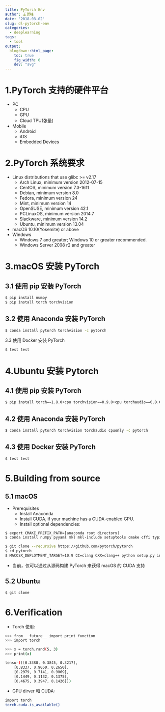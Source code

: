 ```yaml
---
title: PyTorch Env
author: 王哲峰
date: '2018-08-02'
slug: dl-pytorch-env
categories:
  - deeplearning
tags:
  - tool
output:
  blogdown::html_page:
    toc: true
    fig_width: 6
    dev: "svg"
---
```




# 1.PyTorch 支持的硬件平台

- PC
	- CPU
	- GPU
	- Cloud TPU(张量)
- Mobile
	- Android 
	- iOS
	- Embedded Devices

# 2.PyTorch 系统要求

- Linux distributions that use glibc >= v2.17
    - Arch Linux, minimum version 2012-07-15
    - CentOS, minimum version 7.3-1611
    - Debian, minimum version 8.0
    - Fedora, minimum version 24
    - Mint, minimum version 14
    - OpenSUSE, minimum version 42.1
    - PCLinuxOS, minimum version 2014.7
    - Slackware, minimum version 14.2
    - Ubuntu, minimum version 13.04
- macOS 10.10(Yosemite) or above
- Windows
    - Windows 7 and greater; Windows 10 or greater recommended.
    - Windows Server 2008 r2 and greater

# 3.macOS 安装 PyTorch

## 3.1 使用 pip 安装 PyTorch

```bash
$ pip install numpy
$ pip install torch torchvision
```

## 3.2 使用 Anaconda 安装 PyTorch

```bash
$ conda install pytorch torchvision -c pytorch
```

3.3 使用 Docker 安装 PyTorch

```bash
$ test test
```

# 4.Ubuntu 安装 Pytorch


## 4.1 使用 pip 安装 PyTorch

```bash
$ pip install torch==1.8.0+cpu torchvision==0.9.0+cpu torchaudio==0.8.0 -f https://download.pytorch.org/whl/torch_stable.html
```

## 4.2 使用 Anaconda 安装 PyTorch

```bash
$ conda install pytorch torchvision torchaudio cpuonly -c pytorch
```

## 4.3 使用 Docker 安装 PyTorch

```bash
$ test test
```

# 5.Building from source

## 5.1 macOS

- Prerequisites
    - Install Anaconda
    - Install CUDA, if your machine has a CUDA-enabled GPU.
    - Install optional dependencies:

```bash
$ export CMAKE_PREFIX_PATH=[anaconda root directory]
$ conda install numpy pyyaml mkl mkl-include setuptools cmake cffi typing
```

```bash
$ git clone --recursive https://github.com/pytorch/pytorch
$ cd pytorch
$ MACOSX_DEPLOYMENT_TARGET=10.9 CC=clang CXX=clang++ python setup.py install
```

- 当前，仅可以通过从源码构建 PyTorch 来获得 macOS 的 CUDA 支持

## 5.2 Ubuntu

```bash
$ git clone 
```

# 6.Verification

- Torch 使用:

```bash
>>> from __future__ import print_function
>>> import torch

>>> x = torch.rand(5, 3)
>>> print(x)

tensor([[0.3380, 0.3845, 0.3217],
	[0.8337, 0.9050, 0.2650],
	[0.2979, 0.7141, 0.9069],
	[0.1449, 0.1132, 0.1375],
	[0.4675, 0.3947, 0.1426]])
```

- GPU dirver 和 CUDA:

```bash
import torch
torch.cuda.is_available()
```
